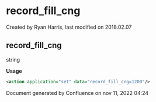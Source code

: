 
# record_fill_cng 

 Created by  Ryan Harris, last modified on 2018.02.07

## record_fill_cng

string

**Usage**

```xml
<action application="set" data="record_fill_cng=1200"/>
```

Document generated by Confluence on nov 11, 2022 04:24
